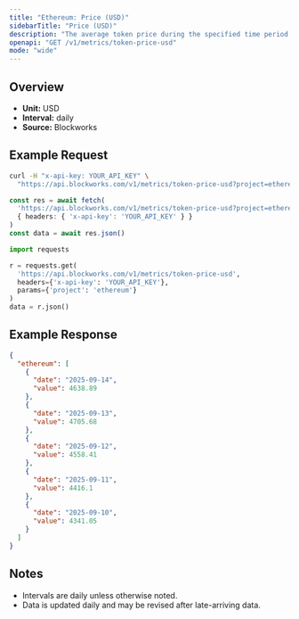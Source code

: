 ```yaml
---
title: "Ethereum: Price (USD)"
sidebarTitle: "Price (USD)"
description: "The average token price during the specified time period for the native asset of that chain."
openapi: "GET /v1/metrics/token-price-usd"
mode: "wide"
---
```


## Overview

- **Unit:** USD
- **Interval:** daily
- **Source:** Blockworks

## Example Request

<CodeGroup>

```bash cURL
curl -H "x-api-key: YOUR_API_KEY" \
  "https://api.blockworks.com/v1/metrics/token-price-usd?project=ethereum"
```

```typescript TypeScript
const res = await fetch(
  'https://api.blockworks.com/v1/metrics/token-price-usd?project=ethereum',
  { headers: { 'x-api-key': 'YOUR_API_KEY' } }
)
const data = await res.json()
```

```python Python
import requests

r = requests.get(
  'https://api.blockworks.com/v1/metrics/token-price-usd',
  headers={'x-api-key': 'YOUR_API_KEY'},
  params={'project': 'ethereum'}
)
data = r.json()
```

</CodeGroup>

## Example Response

```json
{
  "ethereum": [
    {
      "date": "2025-09-14",
      "value": 4638.89
    },
    {
      "date": "2025-09-13",
      "value": 4705.68
    },
    {
      "date": "2025-09-12",
      "value": 4558.41
    },
    {
      "date": "2025-09-11",
      "value": 4416.1
    },
    {
      "date": "2025-09-10",
      "value": 4341.05
    }
  ]
}
```

## Notes
- Intervals are daily unless otherwise noted.
- Data is updated daily and may be revised after late-arriving data.
